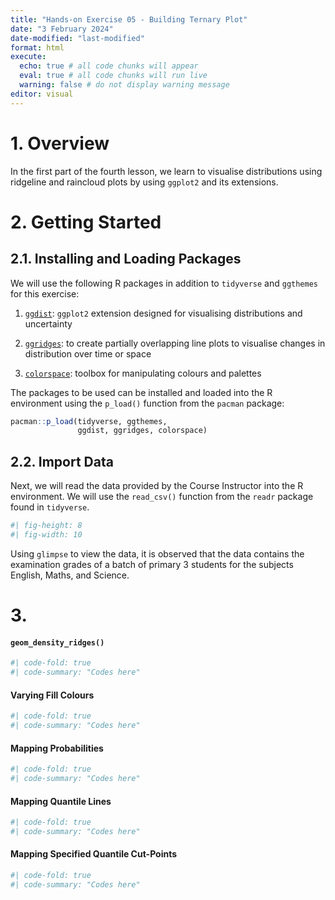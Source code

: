 ```yaml
---
title: "Hands-on Exercise 05 - Building Ternary Plot"
date: "3 February 2024"
date-modified: "last-modified"
format: html
execute: 
  echo: true # all code chunks will appear
  eval: true # all code chunks will run live
  warning: false # do not display warning message
editor: visual
---
```


# 1. Overview

In the first part of the fourth lesson, we learn to visualise distributions using ridgeline and raincloud plots by using `ggplot2` and its extensions.

# 2. Getting Started

## 2.1. Installing and Loading Packages

We will use the following R packages in addition to `tidyverse` and `ggthemes` for this exercise:

1.  [`ggdist`](https://mjskay.github.io/ggdist): `ggplot2` extension designed for visualising distributions and uncertainty

2.  [`ggridges`](https://wilkelab.org/ggridges): to create partially overlapping line plots to visualise changes in distribution over time or space

3.  [`colorspace`](https://cran.r-project.org/web/packages/colorspace/vignettes/colorspace): toolbox for manipulating colours and palettes

The packages to be used can be installed and loaded into the R environment using the `p_load()` function from the `pacman` package:

```r
pacman::p_load(tidyverse, ggthemes, 
               ggdist, ggridges, colorspace)
```

## 2.2. Import Data

Next, we will read the data provided by the Course Instructor into the R environment. We will use the `read_csv()` function from the `readr` package found in `tidyverse`.

```r
#| fig-height: 8
#| fig-width: 10

```

Using `glimpse` to view the data, it is observed that the data contains the examination grades of a batch of primary 3 students for the subjects English, Maths, and Science.

# 3. 

::: panel-tabset
#### `geom_density_ridges()`

```r
#| code-fold: true
#| code-summary: "Codes here"

```

#### Varying Fill Colours


```r
#| code-fold: true
#| code-summary: "Codes here"


```

#### Mapping Probabilities


```r
#| code-fold: true
#| code-summary: "Codes here"


```

#### Mapping Quantile Lines


```r
#| code-fold: true
#| code-summary: "Codes here"


```

#### Mapping Specified Quantile Cut-Points



```r
#| code-fold: true
#| code-summary: "Codes here"

```
:::